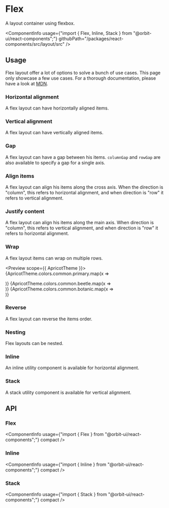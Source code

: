
<Meta
    title="Layout/Flex"
    id="flex"
/>

# Flex

<Tagline>A layout container using flexbox.</Tagline>

<ComponentInfo
    usage={"import { Flex, Inline, Stack } from \"@orbit-ui/react-components\";"}
    githubPath="/packages/react-components/src/layout/src"
/>

## Usage

Flex layout offer a lot of options to solve a bunch of use cases. This page only showcase a few use cases. For a thorough documentation, please have a look at [MDN](https://developer.mozilla.org/en-US/docs/Learn/CSS/CSS_layout/Flexbox).

### Horizontal alignment

A flex layout can have horizontally aligned items.

<Preview>
    <Story name="horizontal">
        <Flex direction="row" gap={2}>
            <Div backgroundColor="primary-5" width={12} height={12} />
            <Div backgroundColor="beetle-5" width={12} height={12} />
            <Div backgroundColor="botanic-5" width={12} height={12} />
        </Flex>
    </Story>
</Preview>

### Vertical alignment

A flex layout can have vertically aligned items.

<Preview>
    <Story name="vertical">
        <Flex direction="column" gap={2}>
            <Div backgroundColor="primary-5" width={12} height={12} />
            <Div backgroundColor="beetle-5" width={12} height={12} />
            <Div backgroundColor="botanic-5" width={12} height={12} />
        </Flex>
    </Story>
</Preview>

### Gap

A flex layout can have a gap between his items. `columnGap` and `rowGap` are also available to specify a gap for a single axis.

<Preview>
    <Story name="gap">
        <Flex direction="row" gap={2}>
            <Div backgroundColor="primary-5" width={12} height={12} />
            <Div backgroundColor="beetle-5" width={12} height={12} />
            <Div backgroundColor="botanic-5" width={12} height={12} />
        </Flex>
    </Story>
</Preview>

### Align items

A flex layout can align his items along the cross axis. When the direction is "column", this refers to horizontal alignment, and when direction is "row" it refers to vertical alignment.

<Preview>
    <Story name="align items">
        <Flex alignItems="center" direction="column" gap={2}>
            <Div backgroundColor="primary-5" width={12} height={12} />
            <Div backgroundColor="beetle-5" width={12} height={12} />
            <Div backgroundColor="botanic-5" width={12} height={12} />
        </Flex>
    </Story>
</Preview>

### Justify content

A flex layout can align his items along the main axis. When direction is "column", this refers to vertical alignment, and when direction is "row" it refers to horizontal alignment.

<Preview>
    <Story name="justify content">
        <Flex justifyContent="center" gap={2}>
            <Div backgroundColor="primary-5" width={12} height={12} />
            <Div backgroundColor="beetle-5" width={12} height={12} />
            <Div backgroundColor="botanic-5" width={12} height={12} />
        </Flex>
    </Story>
</Preview>

### Wrap

A flex layout items can wrap on multiple rows.

<Preview scope={{ ApricotTheme }}>
    <Story name="wrap">
        <Flex wrap="wrap" gap={1} width="440px">
            {ApricotTheme.colors.common.primary.map(x => <Div backgroundColor={x} width={8} height={8} key={x} />)}
            {ApricotTheme.colors.common.beetle.map(x => <Div backgroundColor={x} width={8} height={8} key={x} />)}
            {ApricotTheme.colors.common.botanic.map(x => <Div backgroundColor={x} width={8} height={8} key={x} />)}
        </Flex>
    </Story>
</Preview>

### Reverse

A flex layout can reverse the items order.

<Preview>
    <Story name="reverse">
        <Flex reverse gap={2}>
            <Div backgroundColor="primary-5" width={12} height={12} />
            <Div backgroundColor="beetle-5" width={12} height={12} />
            <Div backgroundColor="botanic-5" width={12} height={12} />
        </Flex>
    </Story>
</Preview>

### Nesting

Flex layouts can be nested.

<Preview>
    <Story name="nesting">
        <Flex gap={4}>
            <Flex gap={2}>
                <Div backgroundColor="primary-5" width={12} height={12} />
                <Div backgroundColor="primary-5" width={12} height={12} />
            </Flex>
            <Flex direction="column" gap={2}>
                <Div backgroundColor="beetle-5" width={12} height={12} />
                <Div backgroundColor="beetle-5" width={12} height={12} />
            </Flex>
            <Flex gap={2}>
                <Div backgroundColor="botanic-5" width={12} height={12} />
                <Div backgroundColor="botanic-5" width={12} height={12} />
            </Flex>
        </Flex>
    </Story>
</Preview>

### Inline

An inline utility component is available for horizontal alignment.

<Preview>
    <Story name="inline">
        <Inline>
            <Div backgroundColor="primary-5" width={12} height={12} />
            <Div backgroundColor="beetle-5" width={12} height={12} />
            <Div backgroundColor="botanic-5" width={12} height={12} />
        </Inline>
    </Story>
</Preview>

### Stack

A stack utility component is available for vertical alignment.

<Preview>
    <Story name="stack">
        <Stack>
            <Div backgroundColor="primary-5" width={12} height={12} />
            <Div backgroundColor="beetle-5" width={12} height={12} />
            <Div backgroundColor="botanic-5" width={12} height={12} />
        </Stack>
    </Story>
</Preview>

## API

### Flex

<ComponentInfo
    usage={"import { Flex } from \"@orbit-ui/react-components\";"}
    compact
/>

<ArgsTable of={InnerFlex} sort="alpha" />

### Inline

<ComponentInfo
    usage={"import { Inline } from \"@orbit-ui/react-components\";"}
    compact
/>

<ArgsTable of={InnerInline} sort="alpha" />

### Stack

<ComponentInfo
    usage={"import { Stack } from \"@orbit-ui/react-components\";"}
    compact
/>

<ArgsTable of={InnerStack} sort="alpha" />
